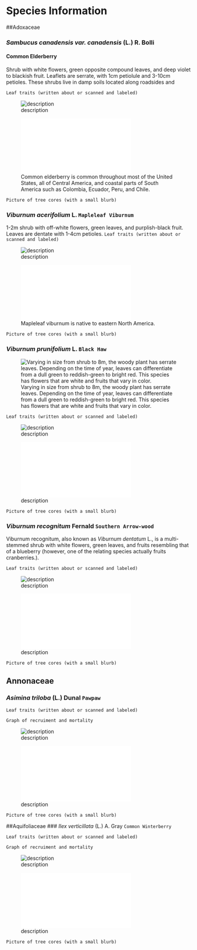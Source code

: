 # Species Information

##Adoxaceae

### *Sambucus canadensis var. canadensis* (L.) R. Bolli
#### Common Elderberry
Shrub with white flowers, green opposite compound leaves, and deep violet to blackish fruit. Leaflets are serrate, with 1cm petiolule and 3-10cm petioles. These shrubs live in damp soils located along roadsides and 

```Leaf traits (written about or scanned and labeled)```

![description](maps_figures_tables/ch_3_range_maps_SCBI_plot/saca.jpg)

![Common elderberry is common throughout most of the United States, all of Central America, and coastal parts of South America such as Colombia, Ecuador, Peru, and Chile.](maps_figures_tables/ch_3_US_range_maps/Sambucus_canadensis_map.html)

```Picture of tree cores (with a small blurb)```

### *Viburnum acerifolium* L. ```Mapleleaf Viburnum```
1-2m shrub with off-white flowers, green leaves, and purplish-black fruit. Leaves are dentate with 1-4cm petioles.
```Leaf traits (written about or scanned and labeled)```

![description](maps_figures_tables/ch_3_range_maps_SCBI_plot/viac.jpg)

![Mapleleaf viburnum is native to eastern North America.](maps_figures_tables/ch_3_US_range_maps/viburnum_acerifolium_map.html)

```Picture of tree cores (with a small blurb)```

###	*Viburnum prunifolium* L. ```Black Haw```

![Varying in size from shrub to 8m, the woody plant has serrate leaves. Depending on the time of year, leaves can differentiate from a dull green to reddish-green to bright red. This species has flowers that are white and fruits that vary in color.](plant_photos/Viburnum prunifolium.jpg)

```Leaf traits (written about or scanned and labeled)```

![description](maps_figures_tables/ch_3_range_maps_SCBI_plot/vipr.jpg)

![description](maps_figures_tables/ch_3_US_range_maps/viburnum_prunifolium_map.html)

```Picture of tree cores (with a small blurb)```

###	*Viburnum recognitum* Fernald ```Southern Arrow-wood```
Viburnum recognitum, also known as *Viburnum dentatum* L., is a multi-stemmed shrub with white flowers, green leaves, and fruits resembling that of a blueberry (however, one of the relating species actually fruits cranberries.).

```Leaf traits (written about or scanned and labeled)```


![description](maps_figures_tables/ch_3_range_maps_SCBI_plot/vire.jpg)

![description](maps_figures_tables/ch_3_US_range_maps/viburnum_recognitum_map.html)

```Picture of tree cores (with a small blurb)```

## Annonaceae
### *Asimina triloba*	(L.) Dunal ```Pawpaw```

```Leaf traits (written about or scanned and labeled)```

```Graph of recruiment and mortality```

![description](maps_figures_tables/ch_3_range_maps_SCBI_plot/astr.jpg)

![description](maps_figures_tables/ch_3_US_range_maps/asimina_triloba_map.html)

```Picture of tree cores (with a small blurb)```

##Aquifoliaceae
### *Ilex verticillata* (L.) A. Gray ```Common Winterberry```

```Leaf traits (written about or scanned and labeled)```

```Graph of recruiment and mortality```

![description](maps_figures_tables/ch_3_range_maps_SCBI_plot/ilve.jpg)

![description](maps_figures_tables/ch_3_US_range_maps/ilex_verticillata_map.html)

```Picture of tree cores (with a small blurb)```